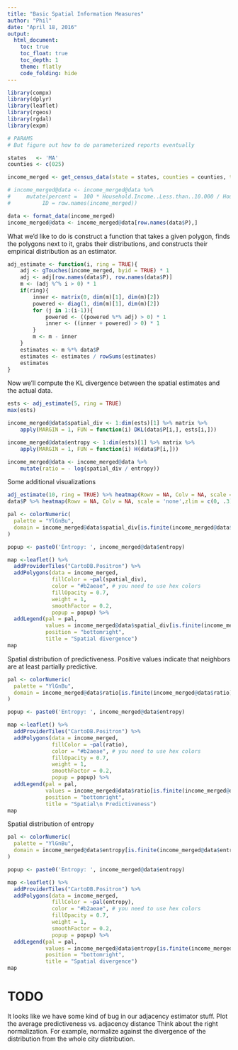 ```yaml
---
title: "Basic Spatial Information Measures"
author: "Phil"
date: "April 18, 2016"
output:
  html_document:
    toc: true
    toc_float: true
    toc_depth: 1
    theme: flatly
    code_folding: hide
---
```



```r
library(compx)
library(dplyr)
library(leaflet)
library(rgeos)
library(rgdal)
library(expm)
```

```r
# PARAMS
# But figure out how to do parameterized reports eventually

states   <- 'MA'
counties <- c(025)
```

```r
	
income_merged <- get_census_data(state = states, counties = counties, table_num = "B19001")

# income_merged@data <- income_merged@data %>%
#     mutate(percent =  100 * Household.Income..Less.than..10.000 / Household.Income..Total.,
#     	   ID = row.names(income_merged))

data <- format_data(income_merged)
income_merged@data <- income_merged@data[row.names(data$P),]

```

What we'd like to do is construct a function that takes a given polygon, finds the polygons next to it, grabs their distributions, and constructs their empirical distribution as an estimator. 

```r
adj_estimate <- function(i, ring = TRUE){
	adj <- gTouches(income_merged, byid = TRUE) * 1
	adj <- adj[row.names(data$P), row.names(data$P)] 
	m <- (adj %^% i > 0) * 1
	if(ring){
		inner <- matrix(0, dim(m)[1], dim(m)[2])
		powered <- diag(1, dim(m)[1], dim(m)[2])
		for (j in 1:(i-1)){
			powered <- ((powered %*% adj) > 0) * 1
			inner <- ((inner + powered) > 0) * 1
		}
		m <- m - inner
	}
	estimates <- m %*% data$P
	estimates <- estimates / rowSums(estimates)
	estimates
}
```

Now we'll compute the KL divergence between the spatial estimates and the actual data. 

```r
ests <- adj_estimate(5, ring = TRUE)
max(ests)

income_merged@data$spatial_div <- 1:dim(ests)[1] %>% matrix %>%
	apply(MARGIN = 1, FUN = function(i) DKL(data$P[i,], ests[i,]))

income_merged@data$entropy <- 1:dim(ests)[1] %>% matrix %>%
	apply(MARGIN = 1, FUN = function(i) H(data$P[i,]))

income_merged@data <- income_merged@data %>%
	mutate(ratio = - log(spatial_div / entropy))

```
Some additional visualizations
```r
adj_estimate(10, ring = TRUE) %>% heatmap(Rowv = NA, Colv = NA, scale = 'none', zlim = c(0,.3))
data$P %>% heatmap(Rowv = NA, Colv = NA, scale = 'none',zlim = c(0, .3))
```



```r
pal <- colorNumeric(
  palette = "YlGnBu",
  domain = income_merged@data$spatial_div[is.finite(income_merged@data$spatial_div)]
)

popup <- paste0('Entropy: ', income_merged@data$entropy)

map <-leaflet() %>%
  addProviderTiles("CartoDB.Positron") %>%
  addPolygons(data = income_merged, 
              fillColor = ~pal(spatial_div), 
              color = "#b2aeae", # you need to use hex colors
              fillOpacity = 0.7, 
              weight = 1, 
              smoothFactor = 0.2,
              popup = popup) %>%
  addLegend(pal = pal, 
            values = income_merged@data$spatial_div[is.finite(income_merged@data$spatial_div)], 
            position = "bottomright", 
            title = "Spatial divergence") 
map
```


Spatial distribution of predictiveness. Positive values indicate that neighbors are at least partially predictive. 

```r
pal <- colorNumeric(
  palette = "YlGnBu",
  domain = income_merged@data$ratio[is.finite(income_merged@data$ratio)]
)

popup <- paste0('Entropy: ', income_merged@data$entropy)

map <-leaflet() %>%
  addProviderTiles("CartoDB.Positron") %>%
  addPolygons(data = income_merged, 
              fillColor = ~pal(ratio), 
              color = "#b2aeae", # you need to use hex colors
              fillOpacity = 0.7, 
              weight = 1, 
              smoothFactor = 0.2,
              popup = popup) %>%
  addLegend(pal = pal, 
            values = income_merged@data$ratio[is.finite(income_merged@data$ratio)], 
            position = "bottomright", 
            title = "Spatial\n Predictiveness") 
map
```

Spatial distribution of entropy
```r
pal <- colorNumeric(
  palette = "YlGnBu",
  domain = income_merged@data$entropy[is.finite(income_merged@data$entropy)]
)

popup <- paste0('Entropy: ', income_merged@data$entropy)

map <-leaflet() %>%
  addProviderTiles("CartoDB.Positron") %>%
  addPolygons(data = income_merged, 
              fillColor = ~pal(entropy), 
              color = "#b2aeae", # you need to use hex colors
              fillOpacity = 0.7, 
              weight = 1, 
              smoothFactor = 0.2,
              popup = popup) %>%
  addLegend(pal = pal, 
            values = income_merged@data$entropy[is.finite(income_merged@data$entropy)], 
            position = "bottomright", 
            title = "Spatial divergence") 
map
```

# TODO

It looks like we have some kind of bug in our adjacency estimator stuff. 
Plot the average predictiveness vs. adjacency distance
Think about the right normalization. For example, normalize against the divergence of the distribution from the whole city distribution. 
